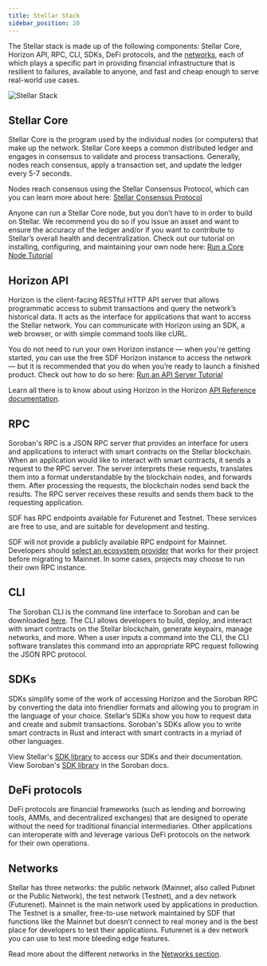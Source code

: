 ```yaml
---
title: Stellar Stack
sidebar_position: 20
---
```


The Stellar stack is made up of the following components: Stellar Core, Horizon API, RPC, CLI, SDKs, DeFi protocols, and the [networks](./networks), each of which plays a specific part in providing financial infrastructure that is resilient to failures, available to anyone, and fast and cheap enough to serve real-world use cases.

![Stellar Stack](/assets/stella-stack.png)

## Stellar Core

Stellar Core is the program used by the individual nodes (or computers) that make up the network. Stellar Core keeps a common distributed ledger and engages in consensus to validate and process transactions. Generally, nodes reach consensus, apply a transaction set, and update the ledger every 5-7 seconds.

Nodes reach consensus using the Stellar Consensus Protocol, which can you can learn more about here: [Stellar Consensus Protocol](./stellar-consensus-protocol)

Anyone can run a Stellar Core node, but you don’t have to in order to build on Stellar. We recommend you do so if you issue an asset and want to ensure the accuracy of the ledger and/or if you want to contribute to Stellar’s overall health and decentralization. Check out our tutorial on installing, configuring, and maintaining your own node here: [Run a Core Node Tutorial](../run-core-node)

## Horizon API

Horizon is the client-facing RESTful HTTP API server that allows programmatic access to submit transactions and query the network’s historical data. It acts as the interface for applications that want to access the Stellar network. You can communicate with Horizon using an SDK, a web browser, or with simple command tools like cURL.

You do not need to run your own Horizon instance — when you're getting started, you can use the free SDF Horizon instance to access the network — but it is recommended that you do when you’re ready to launch a finished product. Check out how to do so here: [Run an API Server Tutorial](../run-api-server)

Learn all there is to know about using Horizon in the Horizon [API Reference documentation](https://developers.stellar.org/api).

## RPC

Soroban's RPC is a JSON RPC server that provides an interface for users and applications to interact with smart contracts on the Stellar blockchain. When an application would like to interact with smart contracts, it sends a request to the RPC server. The server interprets these requests, translates them into a format understandable by the blockchain nodes, and forwards them. After processing the requests, the blockchain nodes send back the results. The RPC server receives these results and sends them back to the requesting application.

SDF has RPC endpoints available for Futurenet and Testnet. These services are free to use, and are suitable for development and testing.

SDF will not provide a publicly available RPC endpoint for Mainnet. Developers should [select an ecosystem provider](https://soroban.stellar.org/docs/reference/rpc-list) that works for their project before migrating to Mainnet. In some cases, projects may choose to run their own RPC instance.

## CLI

The Soroban CLI is the command line interface to Soroban and can be downloaded [here](https://soroban.stellar.org/docs/getting-started/setup#install-the-soroban-cli). The CLI allows developers to build, deploy, and interact with smart contracts on the Stellar blockchain, generate keypairs, manage networks, and more. When a user inputs a command into the CLI, the CLI software translates this command into an appropriate RPC request following the JSON RPC protocol.

## SDKs

SDKs simplify some of the work of accessing Horizon and the Soroban RPC by converting the data into friendlier formats and allowing you to program in the language of your choice. Stellar’s SDKs show you how to request data and create and submit transactions. Soroban's SDKs allow you to write smart contracts in Rust and interact with smart contracts in a myriad of other languages.

View Stellar's [SDK library](../tools-and-sdks#sdk-library) to access our SDKs and their documentation.  
View Soroban's [SDK library](https://soroban.stellar.org/docs/category/sdks) in the Soroban docs.

## DeFi protocols

DeFi protocols are financial frameworks (such as lending and borrowing tools, AMMs, and decentralized exchanges) that are designed to operate without the need for traditional financial intermediaries. Other applications can interoperate with and leverage various DeFi protocols on the network for their own operations.

## Networks

Stellar has three networks: the public network (Mainnet, also called Pubnet or the Public Network), the test network (Testnet), and a dev network (Futurenet). Mainnet is the main network used by applications in production. The Testnet is a smaller, free-to-use network maintained by SDF that functions like the Mainnet but doesn’t connect to real money and is the best place for developers to test their applications. Futurenet is a dev network you can use to test more bleeding edge features.

Read more about the different networks in the [Networks section](./networks).
